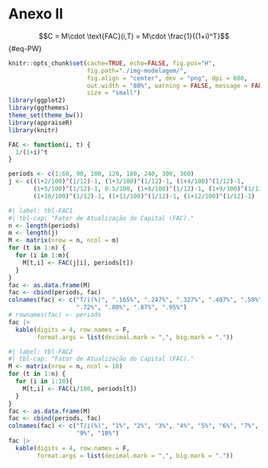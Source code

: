 # Anexo II {.unnumbered}


$$C = M\cdot \text{FAC}(i,T) = M\cdot \frac{1}{(1+i)^T}$$ {#eq-PW}

```r
knitr::opts_chunk$set(cache=TRUE, echo=FALSE, fig.pos="H", 
                      fig.path="./img-modelagem/",
                      fig.align = "center", dev = "png", dpi = 600, 
                      out.width = "80%", warning = FALSE, message = FALSE,
                      size = "small")
library(ggplot2)
library(ggthemes)
theme_set(theme_bw())
library(appraiseR)
library(knitr)
```

```r
FAC <- function(i, t) {
  1/(1+i)^t
}
```


```r
periods <- c(1:60, 90, 100, 120, 180, 240, 300, 360)
j <- c((1+2/100)^(1/12)-1, (1+3/100)^(1/12)-1, (1+4/100)^(1/12)-1, 
       (1+5/100)^(1/12)-1, 0.5/100, (1+8/100)^(1/12)-1, (1+9/100)^(1/12)-1,
       (1+10/100)^(1/12)-1, (1+11/100)^(1/12)-1, (1+12/100)^(1/12)-1)
```



```r
#| label: tbl-FAC1
#| tbl-cap: "Fator de Atualização do Capital (FAC)."
n <- length(periods)
m <- length(j)
M <- matrix(nrow = n, ncol = m)
for (t in 1:n) {
  for (i in 1:m){
    M[t,i] <- FAC(j[i], periods[t])
  }
}
fac <- as.data.frame(M)
fac <- cbind(periods, fac)
colnames(fac) <- c("T/i(%)", ".165%", ".247%", ".327%", ".407%", ".50%", ".64%",
                   ".72%", ".80%", ".87%", ".95%")
# rownames(fac) <- periods
fac |>
  kable(digits = 4, row.names = F,
        format.args = list(decimal.mark = ",", big.mark = "."))
```

```r
#| label: tbl-FAC2
#| tbl-cap: "Fator de Atualização do Capital (FAC)."
M <- matrix(nrow = n, ncol = 10)
for (t in 1:n) {
  for (i in 1:10){
    M[t,i] <- FAC(i/100, periods[t])
  }
}
fac <- as.data.frame(M)
fac <- cbind(periods, fac)
colnames(fac) <- c("T/i(%)", "1%", "2%", "3%", "4%", "5%", "6%", "7%", "8%", 
                   "9%", "10%")
fac |>
  kable(digits = 4, row.names = F,
        format.args = list(decimal.mark = ",", big.mark = "."))
```
